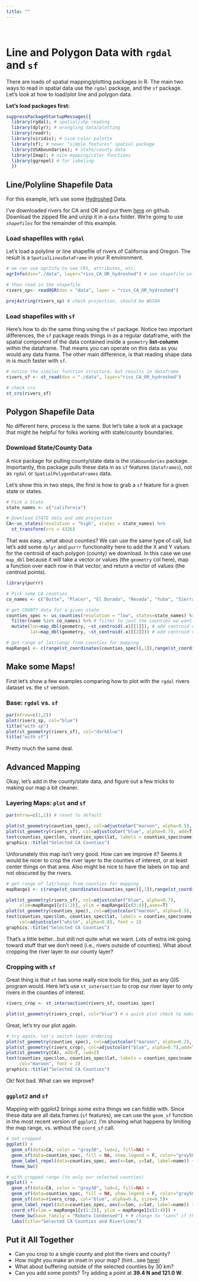 ```yaml
---
title: ""
---
```


<br>

# Line and Polygon Data with `rgdal` and `sf`

There are loads of spatial mapping/plotting packages in R. The main two ways to read in spatial data use the `rgdal` package, and the `sf` package. Let's look at how to load/plot line and polygon data.

**Let's load packages first:**

```r
suppressPackageStartupMessages({
  library(rgdal); # spatial/shp reading
  library(dplyr); # wrangling data/plotting
  library(readr);
  library(viridis); # nice color palette
  library(sf); # newer "simple features" spatial package
  library(USAboundaries); # state/county data
  library(Imap); # nice mapping/color functions
  library(ggrepel) # for labeling
  }) 

```

## Line/Polyline Shapefile Data

For this example, let's use some [Hydroshed](http://www.hydrosheds.org/) Data.

I've downloaded rivers for CA and OR and put them [here](https://github.com/ryanpeek/mapping_in_R/blob/master/data/rivs_CA_OR_hydroshed.zip) on github. Download the zipped file and unzip it in a `data` folder. We're going to use *`shapefiles`* for the remainder of this example. 

### Load shapefiles with `rgdal`

Let's load a polyline or line shapefile of rivers of California and Oregon. The result is a `SpatialLinesDataFrame` in your R environment.

```r

# we can use ogrInfo to see CRS, attributes, etc.
ogrInfo(dsn="./data", layer="rivs_CA_OR_hydroshed") # see shapefile info

# then read in the shapefile
rivers_sp<- readOGR(dsn = "data", layer = "rivs_CA_OR_hydroshed")

proj4string(rivers_sp) # check projection, should be WGS84

```

### Load shapefiles with `sf`

Here's how to do the same thing using the `sf` package. Notice two important differences, the `sf` package reads things in as a regular dataframe, with the spatial component of the data contained inside a `geometry` **list-column** within the dataframe. That means you can operate on this data as you would any data frame. The other main difference, is that reading shape data in is much faster with `sf`.  

```r

# notice the similar function structure, but results in dataframe
rivers_sf <- st_read(dsn = "./data", layer="rivs_CA_OR_hydroshed") 

# check crs
st_crs(rivers_sf)

```

## Polygon Shapefile Data

No different here, process is the same. But let's take a look at a package that might be helpful for folks working with state/county boundaries.

### Download State/County Data

A nice package for pulling county/state data is the `USAboundaries` package. Importantly, this package pulls these data in as `sf` features (`dataframes`), not as `rgdal` or `SpatialPolygonDataFrames` data.

Let's show this in two steps, the first is how to grab a `sf` feature for a given state or states.

```r

# Pick a State
state_names <- c("california")

# Download STATE data and add projection
CA<-us_states(resolution = "high", states = state_names) %>%
  st_transform(crs = 4326)

```

That was easy...what about counties? We can use the same type of call, but let's add some `dplyr` and `purrr` functionality here to add the X and Y values for the centroid of each polygon (county) we download. In this case we use `map_dbl` because it will take a vector or values (the `geometry` col here), map a function over each row in that vector, and return a vector of values (the centroid points).

```r

library(purrr)

# Pick some CA counties
co_names <- c("Butte", "Placer", "El Dorado", "Nevada", "Yuba", "Sierra", "Plumas")

# get COUNTY data for a given state
counties_spec <- us_counties(resolution = "low", states=state_names) %>% # use list of state(s) here
  filter(name %in% co_names) %>% # filter to just the counties we want
  mutate(lon=map_dbl(geometry, ~st_centroid(.x)[[1]]), # add centroid values for labels
         lat=map_dbl(geometry, ~st_centroid(.x)[[2]])) # add centroid values for labels

# get range of lat/longs from counties for mapping
mapRange1 <- c(range(st_coordinates(counties_spec)[,1]),range(st_coordinates(counties_spec)[,2]))

```

## Make some Maps!

First let's show a few examples comparing how to plot with the `rgdal` rivers dataset vs. the `sf` version. 

### Base: `rgdal` vs. `sf`

```r

par(mfrow=c(1,2))
plot(rivers_sp, col="blue")
title("with sp")
plot(st_geometry(rivers_sf), col="darkblue")
title("with sf")

```

Pretty much the same deal. 

## Advanced Mapping

Okay, let's add in the county/state data, and figure out a few tricks to making our map a bit cleaner.

### Layering Maps: `plot` and `sf`

```r
par(mfrow=c(1,1)) # reset to default

plot(st_geometry(counties_spec), col=adjustcolor("maroon", alpha=0.5), cex=1.5)
plot(st_geometry(rivers_sf), col=adjustcolor("blue", alpha=0.7), add=T)
text(counties_spec$lon, counties_spec$lat, labels = counties_spec$name)
graphics::title("Selected CA Counties")

```

Unforunately this map isn't very good. How can we improve it? Seems it would be nicer to crop the river layer to the counties of interest, or at least center things on that area. Also might be nice to have the labels on top and not obscured by the rivers.

```r

# get range of lat/longs from counties for mapping
mapRange1 <- c(range(st_coordinates(counties_spec)[,1]),range(st_coordinates(counties_spec)[,2]))

plot(st_geometry(rivers_sf), col=adjustcolor("blue", alpha=0.7),
     xlim=mapRange1[c(1:2)], ylim = mapRange1[c(3:4)],axes=T)
plot(st_geometry(counties_spec), col=adjustcolor("maroon", alpha=0.5), cex=1.5, add=T)
text(counties_spec$lon, counties_spec$lat, labels = counties_spec$name,
     col=adjustcolor("white", alpha=0.8), font = 2)
graphics::title("Selected CA Counties")

```

That's a little better...but still not quite what we want. Lots of extra ink going toward stuff that we don't need (i.e., rivers outside of counties). What about cropping the river layer to our county layer?

### Cropping with `sf`

Great thing is that `sf` has some really nice tools for this, just as any GIS program would.  Here let's use `st_intersection` to crop our river layer to only rivers in the counties of interest.

```r

rivers_crop <- st_intersection(rivers_sf, counties_spec)

plot(st_geometry(rivers_crop), col="blue") # a quick plot check to make sure it worked

```

Great, let's try our plot again.

```r

# try again, let's switch layer ordering
plot(st_geometry(counties_spec), col=adjustcolor("maroon", alpha=0.2), cex=1.5, axes=T)
plot(st_geometry(rivers_crop), col=adjustcolor("blue", alpha=0.7),add=T)
plot(st_geometry(CA), add=T, lwd=2)
text(counties_spec$lon, counties_spec$lat, labels = counties_spec$name,
     col="maroon", font = 2)
graphics::title("Selected CA Counties")
```

Ok! Not bad. What can we improve?

### `ggplot2` and `sf`

Mapping with ggplot2 brings some extra things we can fiddle with. Since these data are all data.frames (`sf` features), we can use the `geom_sf` function in the most recent version of `ggplot2`. I'm showing what happens by limiting the map range, vs. without the `coord_sf` call.

```r

# not cropped
ggplot() + 
  geom_sf(data=CA, color = "gray30", lwd=2, fill=NA) +
  geom_sf(data=counties_spec, fill = NA, show.legend = F, color="gray50", lwd=0.4) +
  geom_label_repel(data=counties_spec, aes(x=lon, y=lat, label=name)) +
  theme_bw()

# with cropped range (to only our selected counties)
ggplot() + 
  geom_sf(data=CA, color = "gray30", lwd=2, fill=NA) +
  geom_sf(data=counties_spec, fill = NA, show.legend = F, color="gray50", lwd=0.4) +
  geom_sf(data=rivers_crop, col="blue", alpha=0.8, size=0.5)+
  geom_label_repel(data=counties_spec, aes(x=lon, y=lat, label=name)) +
  coord_sf(xlim = mapRange1[c(1:2)], ylim = mapRange1[c(3:4)]) +
  theme_bw(base_family = "Roboto Condensed") + # change to "sans" if this font not available
  labs(title="Selected CA Counties and Riverlines")

```

## Put it All Together

 - Can you crop to a single county and plot the rivers and county? 
 - How might you make an inset in your map? (hint...see [here](https://ryanpeek.github.io/2016-09-28-static_maps_in_R/))
 - What about buffering outside of the selected counties by 30 km?
 - Can you add some points? Try adding a point at **39.4 N and 121.0 W**.
